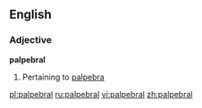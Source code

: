 ==English==

===Adjective===
'''palpebral'''

# Pertaining to [[palpebra]]

[[pl:palpebral]]
[[ru:palpebral]]
[[vi:palpebral]]
[[zh:palpebral]]